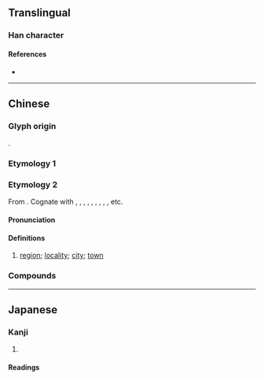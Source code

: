 {{also|猛}}
{{character info}}
==Translingual==

===Han character===
{{Han char|rn=19|rad=力|as=08|sn=10|four=|canj=NTKS|ids=⿰孟力}}

====References====
* {{Han ref|kx=0148.060|dkj=02379|dj=0333.140|hdz=10373.150|uh=52D0|ud=21200}}

----

==Chinese==

===Glyph origin===
{{Han compound|孟|力|ls=psc|c1=p|c2=s}}.

===Etymology 1===
{{zh-see|猛|v}}

===Etymology 2===
{{zh-forms}}
{{zh-wp}}
From {{der|zh|tai-pro|*mɯəŋᴬ||[[township]]}}. Cognate with {{cog|th|เมือง}}, {{cog|nod|ᨾᩮᩬᩥᨦ}}, {{cog|lo|ເມືອງ}}, {{cog|khb|ᦵᦙᦲᧂ}}, {{cog|blt|ꪹꪣꪉ}}, {{cog|shn|မိူင်း}}, {{cog|tdd|ᥛᥫᥒᥰ}}, {{cog|aho|𑜉𑜢𑜤𑜂𑜫}}, {{cog|za|mwngh}}, etc.

====Pronunciation====
{{zh-pron
|m=měng
|c=maang5
|cat=n
}}

====Definitions====
{{zh-hanzi}}

# {{lb|zh|only used in [[Tai]] placenames}} [[region]]; [[locality]]; [[city]]; [[town]]

===Compounds===
{{zh-der|勐卯|勐海|勐遮|勐罕|勐馬|勐拉|勐董|勐先|勐臘|勐勐|勐賽|勐卯}}

----

==Japanese==

===Kanji===
{{ja-kanji|grade=|rs=力08}}

# {{rfdef|ja|sort=力08}}

====Readings====
{{ja-readings
|on=ぼう<ばう
|kun=
}}